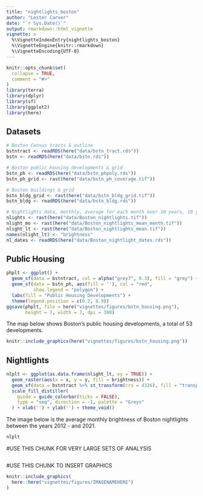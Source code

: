 ```yaml
---
title: "nightlights_boston"
author: "Lester Carver"
date: "`r Sys.Date()`"
output: rmarkdown::html_vignette
vignette: >
  %\VignetteIndexEntry{nightlights_boston}
  %\VignetteEngine{knitr::rmarkdown}
  %\VignetteEncoding{UTF-8}
---
```


```r
knitr::opts_chunk$set(
  collapse = TRUE,
  comment = "#>"
)
library(terra)
library(dplyr)
library(sf)
library(ggplot2)
library(here)
```

## Datasets

```r
# Boston Census tracts & outline
bstntract <- readRDS(here("data/bstn_tract.rds"))
bstn <- readRDS(here("data/bstn.rds"))

# Boston public housing developments & grid
bstn_ph <- readRDS(here("data/bstn_phpoly.rds"))
bstn_ph_grid <- rast(here("data/bstn_ph_coverage.tif"))

# Boston buildings & grid
bstn_bldg_grid <- rast(here("data/bstn_bldg_grid.tif"))
bstn_bldg <- readRDS(here("data/bstn_bldg.rds"))

# Nightlights data, monthly, average for each month over 10 years, 10 year mean
nlights <- rast(here("data/Boston_nightlights.tif"))
nlight_mo <- rast(here("data/Boston_nightlights_mean_month.tif"))
nlight_lt <- rast(here("data/Boston_nightlights_mean.tif"))
names(nlight_lt) <- "brightness"
nl_dates <- readRDS(here("data/Boston_nightlight_dates.rds"))
```

## Public Housing 

```r
phplt <- ggplot() +
  geom_sf(data = bstntract, col = alpha("grey7", 0.3), fill = "grey") +
  geom_sf(data = bstn_ph, aes(fill = ''), col = "red", 
          show.legend = "polygon") +
  labs(fill = "Public Housing Developments") + 
  theme(legend.position = c(0.2, 0.9)) 
ggsave(phplt, file = here("vignettes/figures/bstn_housing.png"), 
       height = 7, width = 7, dpi = 300)
```

The map below shows Boston's public housing developments, a total of 53 developments.

```r
knitr::include_graphics(here("vignettes/figures/bstn_housing.png"))
```

## Nightlights

```r
nlplt <- ggplot(as.data.frame(nlight_lt, xy = TRUE)) + 
  geom_raster(aes(x = x, y = y, fill = brightness)) +
  geom_sf(data = bstntract %>% st_transform(crs = 4326), fill = "transparent", col = "yellow", size = 0.2) +
  scale_fill_distiller(
    guide = guide_colorbar(ticks = FALSE),
    type = "seq", direction = -1, palette = "Greys"
  ) + xlab('') + ylab('') + theme_void()
```
The image below is the average monthly brightness of Boston nightlights between the years 2012 - and 2021. 

```r
nlplt
```




#USE THIS CHUNK FOR VERY LARGE SETS OF ANALYSIS
```r

```
#USE THIS CHUNK TO INSERT GRAPHICS
```r
knitr::include_graphics(
  here::here("vignettes/figures/IMAGENAMEHERE")
)
```
